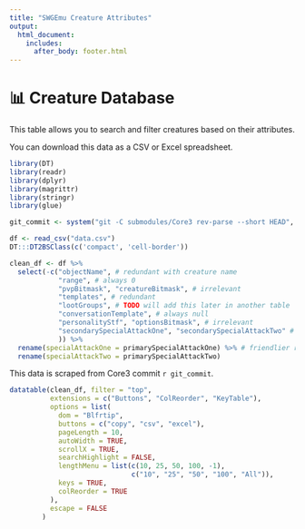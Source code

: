 ```yaml
---
title: "SWGEmu Creature Attributes"
output:
  html_document:
    includes:
      after_body: footer.html
---
```


# 📊 Creature Database

This table allows you to search and filter creatures based on their attributes.

You can download this data as a CSV or Excel spreadsheet.

```r
library(DT)
library(readr)
library(dplyr)
library(magrittr)
library(stringr)
library(glue)

git_commit <- system("git -C submodules/Core3 rev-parse --short HEAD", intern = TRUE)

df <- read_csv("data.csv")
DT:::DT2BSClass(c('compact', 'cell-border'))

clean_df <- df %>% 
  select(-c("objectName", # redundant with creature name
            "range", # always 0
            "pvpBitmask", "creatureBitmask", # irrelevant
            "templates", # redundant
            "lootGroups", # TODO will add this later in another table
            "conversationTemplate", # always null
            "personalityStf", "optionsBitmask", # irrelevant
            "secondarySpecialAttackOne", "secondarySpecialAttackTwo" # always the same as primary special attacks (I think these are just for the secondary weapon)
            )) %>%
  rename(specialAttackOne = primarySpecialAttackOne) %>% # friendlier renames
  rename(specialAttackTwo = primarySpecialAttackTwo)
```

This data is scraped from Core3 commit `r git_commit`.

```r
datatable(clean_df, filter = "top",
          extensions = c("Buttons", "ColReorder", "KeyTable"),
          options = list(
            dom = "Blfrtip",
            buttons = c("copy", "csv", "excel"),
            pageLength = 10,
            autoWidth = TRUE,
            scrollX = TRUE,
            searchHighlight = FALSE,
            lengthMenu = list(c(10, 25, 50, 100, -1),
                              c("10", "25", "50", "100", "All")),
            keys = TRUE,
            colReorder = TRUE
          ),
          escape = FALSE
        )
```


